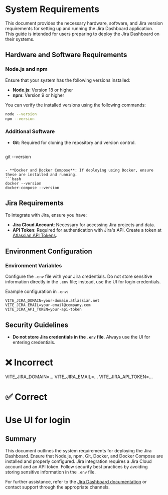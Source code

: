# System Requirements

This document provides the necessary hardware, software, and Jira version requirements for setting up and running the Jira Dashboard application. This guide is intended for users preparing to deploy the Jira Dashboard on their systems.

## Hardware and Software Requirements

### Node.js and npm

Ensure that your system has the following versions installed:

- **Node.js**: Version 18 or higher
- **npm**: Version 9 or higher

You can verify the installed versions using the following commands:

```bash
node --version
npm --version
```

### Additional Software

- **Git**: Required for cloning the repository and version control.
  ```bash
git --version
  ```

- **Docker and Docker Compose**: If deploying using Docker, ensure these are installed and running.
  ```bash
docker --version
docker-compose --version
  ```

## Jira Requirements

To integrate with Jira, ensure you have:

- **Jira Cloud Account**: Necessary for accessing Jira projects and data.
- **API Token**: Required for authentication with Jira's API. Create a token at [Atlassian API Tokens](https://id.atlassian.com/manage-profile/security/api-tokens).

## Environment Configuration

### Environment Variables

Configure the `.env` file with your Jira credentials. Do not store sensitive information directly in the `.env` file; instead, use the UI for login credentials.

Example configuration in `.env`:

```env
VITE_JIRA_DOMAIN=your-domain.atlassian.net
VITE_JIRA_EMAIL=your-email@company.com
VITE_JIRA_API_TOKEN=your-api-token
```

## Security Guidelines

- **Do not store Jira credentials in the `.env` file**. Always use the UI for entering credentials.

# ❌ Incorrect
VITE_JIRA_DOMAIN=...
VITE_JIRA_EMAIL=...
VITE_JIRA_API_TOKEN=...

# ✅ Correct

# Use UI for login

## Summary

This document outlines the system requirements for deploying the Jira Dashboard. Ensure that Node.js, npm, Git, Docker, and Docker Compose are installed and properly configured. Jira integration requires a Jira Cloud account and an API token. Follow security best practices by avoiding storing sensitive information in the `.env` file.

For further assistance, refer to the [Jira Dashboard documentation](https://id.atlassian.com/manage-profile/security/api-tokens) or contact support through the appropriate channels.
